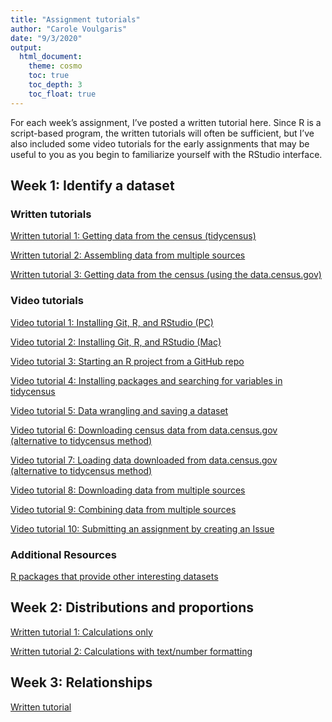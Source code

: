 ```yaml
---
title: "Assignment tutorials"
author: "Carole Voulgaris"
date: "9/3/2020"
output: 
  html_document:
    theme: cosmo
    toc: true
    toc_depth: 3
    toc_float: true
---
```


For each week's assignment, I've posted a written tutorial here. Since R is a script-based program, the written tutorials will often be sufficient, but I've also included some video tutorials for the early assignments that may be useful to you as you begin to familiarize yourself with the RStudio interface.

## Week 1: Identify a dataset

### Written tutorials

[Written tutorial 1: Getting data from the census (tidycensus)](https://ses-5215-f2020.github.io/tutorials/Week1-census-data){target="_blank"}

[Written tutorial 2: Assembling data from multiple sources](https://ses-5215-f2020.github.io/tutorials/Week1-climate-data){target="_blank"}

[Written tutorial 3: Getting data from the census (using the data.census.gov)](https://ses-5215-f2020.github.io/tutorials/Week1-census2){target="_blank"}

### Video tutorials

[Video tutorial 1: Installing Git, R, and RStudio (PC)](https://harvard.zoom.us/rec/share/5tZOLbb612BOHJ3g1xz2X_9-Jb7LT6a80HdP__BfxEvMfboEVuMLawEevGOMkjGY){target="_blank"}

[Video tutorial 2: Installing Git, R, and RStudio (Mac)](https://harvard.zoom.us/rec/share/3fJfJaDXqUZOcq_ctVDTB7QdGoOmeaa803AYq_ZczhmRAfNlvwCqkZXzZAyU5x01?startTime=1597759465000){target="_blank"}

[Video tutorial 3: Starting an R project from a GitHub repo](https://harvard.zoom.us/rec/play/6ZZ8f-ypqzs3G9DHtwSDBvN-W42_Kv2s1iEe-PZfz0u2BnYHMAKnbrUTMOFMF5vL7wloYpfsmqy2CQhB?startTime=1597255620000){target="_blank"}

[Video tutorial 4: Installing packages and searching for variables in tidycensus](https://harvard.zoom.us/rec/play/uMF7dbyhrjs3S4bH4wSDV_ArW43pf_is0SIe8_IJyUy0AXUCMFWnNLRGZBnHvZlAASFiVk9BmR0M0-Y){target="_blank"}

[Video tutorial 5: Data wrangling and saving a dataset](https://harvard.zoom.us/rec/share/9fZVCbC3_0VLfImT-G7Ec4U7Adjkaaa80ChN-vMFyUz31QXnGff33ZXBBxMv4w3H?startTime=1597346628000){target="_blank"}

[Video tutorial 6: Downloading census data from data.census.gov (alternative to tidycensus method)](https://harvard.zoom.us/rec/share/sdB9IROmbvXOnvNq-AebhnCB2A47FX8aDfleB3vtN4L1quQ0sinhdonTLr3rCeUC.QEDjl2imJz6ZugFX?startTime=1599482021000){target="_blank"}

[Video tutorial 7: Loading data downloaded from data.census.gov (alternative to tidycensus method)](https://harvard.zoom.us/rec/share/YYI1T0ywTc5XrcG7sVvr-DJfxg406pGZNQUwAYbiHBT0D6pMPdS_lAJHx85LkCUd.SPvt8nKyBV6fGbjX?startTime=1599502435000){target="_blank"}

[Video tutorial 8: Downloading data from multiple sources](https://harvard.zoom.us/rec/share/_MNOI6up3VpIaYnsuUH4Hak4MabYaaa8gHUX86ZbyEkQyyn7aD3Zze93FNaI4Ivy?startTime=1597863367000){target="_blank"}

[Video tutorial 9: Combining data from multiple sources](https://harvard.zoom.us/rec/share/9-VNFY7frmxIRqP_tUzjVLYaIN_CT6a8gSgc_fVfxRp16pSmHhyktjMi5z-v5jwL?startTime=1597870022000){target="_blank"}

[Video tutorial 10: Submitting an assignment by creating an Issue](https://harvard.zoom.us/rec/share/tPZrKoHv3HhJSNLr5HjhWpQ6JLiiaaa80XMWrqAMzEasqM6unaAPJGYp0hGlENNg?startTime=1598978835000){target="_blank"}

### Additional Resources

[R packages that provide other interesting datasets](https://kieranhealy.org/blog/archives/2020/08/25/some-data-packages/){target="_blank"}

## Week 2: Distributions and proportions

[Written tutorial 1: Calculations only](https://ses-5215-f2020.github.io/tutorials/Week2--calculations-only){target="_blank"}

[Written tutorial 2: Calculations with text/number formatting](https://ses-5215-f2020.github.io/tutorials/Week2---with-formatting){target="_blank"}

## Week 3: Relationships

[Written tutorial](https://ses-5215-f2020.github.io/tutorials/Week3)